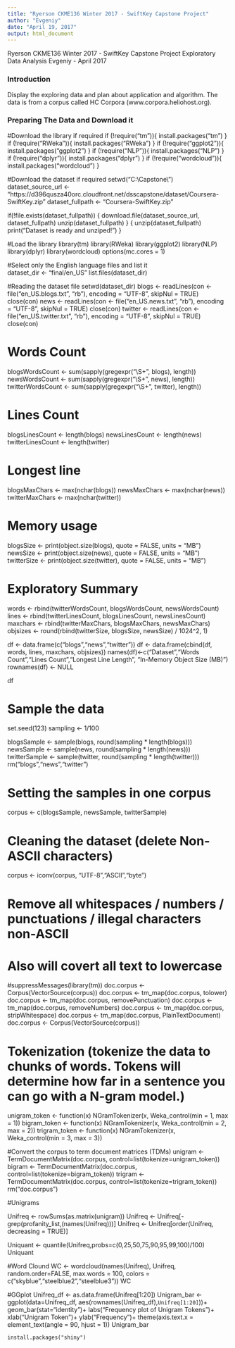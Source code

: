 ---
title: "Ryerson CKME136 Winter 2017 - SwiftKey Capstone Project"
author: "Evgeniy"
date: "April 19, 2017"
output: html_document
---

Ryerson CKME136 Winter 2017 - SwiftKey Capstone Project
Exploratory Data Analysis 
Evgeniy - April 2017 


### Introduction

Display the exploring data and plan about application and algorithm.
The data is from a corpus called HC Corpora (www.corpora.heliohost.org). 

### Preparing The Data and Download it 



#Download the library if required
if (!require("tm")){
  install.packages("tm")
}
if (!require("RWeka")){
  install.packages("RWeka")
}
if (!require("ggplot2")){
  install.packages("ggplot2")
}
if (!require("NLP")){
  install.packages("NLP")
}
if (!require("dplyr")){
  install.packages("dplyr")
}
if (!require("wordcloud")){
  install.packages("wordcloud")
}



#Download the dataset if required 
setwd("C:\\Capstone\\")
dataset_source_url <- "https://d396qusza40orc.cloudfront.net/dsscapstone/dataset/Coursera-SwiftKey.zip"
dataset_fullpath <- "Coursera-SwiftKey.zip"

if(!file.exists(dataset_fullpath))
{
  download.file(dataset_source_url, dataset_fullpath)
  unzip(dataset_fullpath)
}
{
    unzip(dataset_fullpath)
    print("Dataset is ready and unziped!")
}

#Load the library
library(tm)
library(RWeka)
library(ggplot2)
library(NLP)
library(dplyr)
library(wordcloud)
options(mc.cores = 1)

#Select only the English language files and list it  
dataset_dir <- "final/en_US"
list.files(dataset_dir)


#Reading the dataset file
setwd(dataset_dir)
blogs <- readLines(con <- file("en_US.blogs.txt", "rb"), encoding = "UTF-8", skipNul = TRUE)
close(con)
news <- readLines(con <- file("en_US.news.txt", "rb"), encoding = "UTF-8", skipNul = TRUE)
close(con)
twitter <- readLines(con <- file("en_US.twitter.txt", "rb"), encoding = "UTF-8", skipNul = TRUE)
close(con)

# Words Count
blogsWordsCount <- sum(sapply(gregexpr("\\S+", blogs), length))
newsWordsCount <- sum(sapply(gregexpr("\\S+", news), length))
twitterWordsCount <- sum(sapply(gregexpr("\\S+", twitter), length))

# Lines Count
blogsLinesCount <- length(blogs)
newsLinesCount <- length(news)
twitterLinesCount <- length(twitter)

# Longest line
blogsMaxChars <- max(nchar(blogs))
newsMaxChars <- max(nchar(news))
twitterMaxChars <- max(nchar(twitter))

# Memory usage
blogsSize <- print(object.size(blogs), quote = FALSE, units = "MB")
newsSize <- print(object.size(news), quote = FALSE, units = "MB")
twitterSize <- print(object.size(twitter), quote = FALSE, units = "MB")


# Exploratory Summary 
words <- rbind(twitterWordsCount, blogsWordsCount, newsWordsCount)
lines <- rbind(twitterLinesCount, blogsLinesCount, newsLinesCount)
maxchars <- rbind(twitterMaxChars, blogsMaxChars, newsMaxChars)
objsizes <- round(rbind(twitterSize, blogsSize, newsSize) / 1024^2, 1)

df <- data.frame(c("blogs","news","twitter"))
df <- data.frame(cbind(df, words, lines, maxchars, objsizes))
names(df)<-c("Dataset","Words Count","Lines Count","Longest Line Length", "In-Memory Object Size (MB)")
rownames(df) <- NULL

df

# Sample the data 
set.seed(123)
sampling <- 1/100

blogsSample <- sample(blogs, round(sampling * length(blogs)))
newsSample <- sample(news, round(sampling * length(news)))
twitterSample <- sample(twitter, round(sampling * length(twitter)))
rm("blogs","news","twitter")

# Setting the samples in one corpus 
corpus <- c(blogsSample, newsSample, twitterSample)


# Cleaning the dataset (delete Non-ASCII characters)
corpus <- iconv(corpus, "UTF-8","ASCII","byte") 


# Remove all whitespaces / numbers / punctuations / illegal characters non-ASCII
# Also will covert all text to lowercase 

#suppressMessages(library(tm))
doc.corpus <- Corpus(VectorSource(corpus))
doc.corpus <- tm_map(doc.corpus, tolower)
doc.corpus <- tm_map(doc.corpus, removePunctuation)
doc.corpus <- tm_map(doc.corpus, removeNumbers)
doc.corpus <- tm_map(doc.corpus, stripWhitespace)
doc.corpus <- tm_map(doc.corpus, PlainTextDocument)
doc.corpus <- Corpus(VectorSource(corpus))


# Tokenization (tokenize the data to chunks of words. Tokens will determine how far in a sentence you can go with a N-gram model.)
unigram_token <- function(x)
  NGramTokenizer(x, Weka_control(min = 1, max = 1))
bigram_token <- function(x)
  NGramTokenizer(x, Weka_control(min = 2, max = 2))
trigram_token <- function(x)
  NGramTokenizer(x, Weka_control(min = 3, max = 3))


#Convert the corpus to term document matrices (TDMs)
unigram <- TermDocumentMatrix(doc.corpus, control=list(tokenize=unigram_token))
bigram <- TermDocumentMatrix(doc.corpus, control=list(tokenize=bigram_token))
trigram <- TermDocumentMatrix(doc.corpus, control=list(tokenize=trigram_token))
rm("doc.corpus")
 
#Unigrams

Unifreq <- rowSums(as.matrix(unigram))
Unifreq <- Unifreq[-grep(profanity_list,(names(Unifreq)))]
Unifreq <- Unifreq[order(Unifreq, decreasing = TRUE)]
    
Uniquant <- quantile(Unifreq,probs=c(0,25,50,75,90,95,99,100)/100)
Uniquant


#Word Clound
WC <- wordcloud(names(Unifreq), Unifreq, random.order=FALSE, max.words = 100, colors = c("skyblue","steelblue2","steelblue3"))
WC   
    
    
    
#GGplot 
    Unifreq_df <- as.data.frame(Unifreq[1:20])
    Unigram_bar <- ggplot(data=Unifreq_df, aes(rownames(Unifreq_df),`Unifreq[1:20]`))+
      geom_bar(stat="identity")+
      labs("Frequency plot of Unigram Tokens")+
      xlab("Unigram Token")+
      ylab("Frequency")+
    theme(axis.text.x = element_text(angle = 90, hjust = 1))
    Unigram_bar
    
    install.packages("shiny")